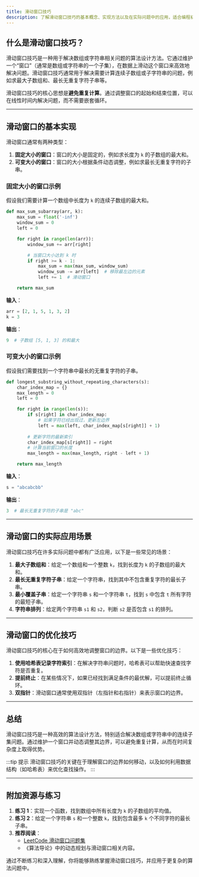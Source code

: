 ```yaml
---
title: 滑动窗口技巧
description: 了解滑动窗口技巧的基本概念、实现方法以及在实际问题中的应用，适合编程初学者。
---
```


## 什么是滑动窗口技巧？

滑动窗口技巧是一种用于解决数组或字符串相关问题的算法设计方法。它通过维护一个“窗口”（通常是数组或字符串的一个子集），在数据上滑动这个窗口来高效地解决问题。滑动窗口技巧通常用于解决需要计算连续子数组或子字符串的问题，例如求最大子数组和、最长无重复字符子串等。

滑动窗口技巧的核心思想是**避免重复计算**。通过调整窗口的起始和结束位置，可以在线性时间内解决问题，而不需要嵌套循环。

---

## 滑动窗口的基本实现

滑动窗口通常有两种类型：
1. **固定大小的窗口**：窗口的大小是固定的，例如求长度为 `k` 的子数组的最大和。
2. **可变大小的窗口**：窗口的大小根据条件动态调整，例如求最长无重复字符的子串。

### 固定大小的窗口示例

假设我们需要计算一个数组中长度为 `k` 的连续子数组的最大和。

```python
def max_sum_subarray(arr, k):
    max_sum = float('-inf')
    window_sum = 0
    left = 0

    for right in range(len(arr)):
        window_sum += arr[right]

        # 当窗口大小达到 k 时
        if right >= k - 1:
            max_sum = max(max_sum, window_sum)
            window_sum -= arr[left]  # 移除最左边的元素
            left += 1  # 滑动窗口

    return max_sum
```

**输入**：
```python
arr = [2, 1, 5, 1, 3, 2]
k = 3
```

**输出**：
```python
9  # 子数组 [5, 1, 3] 的和最大
```

### 可变大小的窗口示例

假设我们需要找到一个字符串中最长的无重复字符的子串。

```python
def longest_substring_without_repeating_characters(s):
    char_index_map = {}
    max_length = 0
    left = 0

    for right in range(len(s)):
        if s[right] in char_index_map:
            # 如果字符已经出现过，更新左边界
            left = max(left, char_index_map[s[right]] + 1)
        
        # 更新字符的最新索引
        char_index_map[s[right]] = right
        # 计算当前窗口的长度
        max_length = max(max_length, right - left + 1)

    return max_length
```

**输入**：
```python
s = "abcabcbb"
```

**输出**：
```python
3  # 最长无重复字符的子串是 "abc"
```

---

## 滑动窗口的实际应用场景

滑动窗口技巧在许多实际问题中都有广泛应用，以下是一些常见的场景：

1. **最大子数组和**：给定一个数组和一个整数 `k`，找到长度为 `k` 的子数组的最大和。
2. **最长无重复字符子串**：给定一个字符串，找到其中不包含重复字符的最长子串。
3. **最小覆盖子串**：给定一个字符串 `s` 和一个字符串 `t`，找到 `s` 中包含 `t` 所有字符的最短子串。
4. **字符串排列**：给定两个字符串 `s1` 和 `s2`，判断 `s2` 是否包含 `s1` 的排列。

---

## 滑动窗口的优化技巧

滑动窗口技巧的核心在于如何高效地调整窗口的边界。以下是一些优化技巧：

1. **使用哈希表记录字符索引**：在解决字符串问题时，哈希表可以帮助快速查找字符是否重复。
2. **提前终止**：在某些情况下，如果已经找到满足条件的最优解，可以提前终止循环。
3. **双指针**：滑动窗口通常使用双指针（左指针和右指针）来表示窗口的边界。

---

## 总结

滑动窗口技巧是一种高效的算法设计方法，特别适合解决数组或字符串中的连续子集问题。通过维护一个窗口并动态调整其边界，可以避免重复计算，从而在时间复杂度上取得优势。

:::tip 提示
滑动窗口技巧的关键在于理解窗口的边界如何移动，以及如何利用数据结构（如哈希表）来优化查找操作。
:::

---

## 附加资源与练习

1. **练习 1**：实现一个函数，找到数组中所有长度为 `k` 的子数组的平均值。
2. **练习 2**：给定一个字符串 `s` 和一个整数 `k`，找到包含最多 `k` 个不同字符的最长子串。
3. **推荐阅读**：
   - [LeetCode 滑动窗口问题集](https://leetcode.com/tag/sliding-window/)
   - 《算法导论》中的动态规划与滑动窗口相关内容。

通过不断练习和深入理解，你将能够熟练掌握滑动窗口技巧，并应用于更复杂的算法问题中。